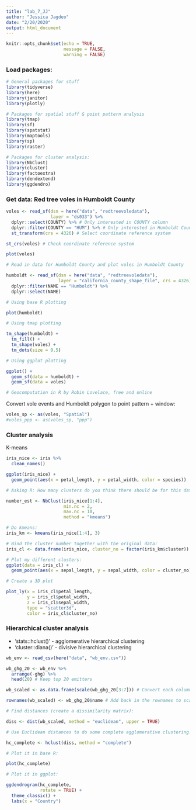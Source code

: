 ```yaml
---
title: "lab_7_JJ"
author: "Jessica Jagdeo"
date: "2/20/2020"
output: html_document
---
```


```r
knitr::opts_chunk$set(echo = TRUE,
                      message = FALSE,
                      warning = FALSE)
```

### Load packages:
```r

# General packages for stuff
library(tidyverse)
library(here)
library(janitor)
library(plotly)

# Packages for spatial stuff & point pattern analysis
library(tmap)
library(sf)
library(spatstat)
library(maptools)
library(sp)
library(raster)

# Packages for cluster analysis:
library(NbClust)
library(cluster)
library(factoextra)
library(dendextend)
library(ggdendro)

```

### Get data: Red tree voles in Humboldt County
```r

voles <- read_sf(dsn = here("data", "redtreevoledata"),
                 layer = "ds033") %>% 
  dplyr::select(COUNTY) %>% # Only interested in COUNTY column
  dplyr::filter(COUNTY == "HUM") %>% # Only interested in Humboldt County
  st_transform(crs = 4326) # Select coordinate reference system

st_crs(voles) # Check coordinate reference system

plot(voles)

```

```r

# Read in data for Humboldt County and plot voles in Humboldt County

humboldt <- read_sf(dsn = here("data", "redtreevoledata"),
                    layer = "california_county_shape_file", crs = 4326) %>% 
  dplyr::filter(NAME == "Humboldt") %>% 
  dplyr::select(NAME)

# Using base R plotting

plot(humboldt)

# Using tmap plotting

tm_shape(humboldt) +
  tm_fill() +
  tm_shape(voles) +
  tm_dots(size = 0.5)

# Using ggplot plotting

ggplot() +
  geom_sf(data = humboldt) +
  geom_sf(data = voles)

# Geocomputation in R by Robin Lovelace, free and online

```

Convert vole events and Humboldt polygon to point pattern + window:
```r

voles_sp <- as(voles, "Spatial")
#voles_ppp <- as(voles_sp, "ppp")

```

### Cluster analysis

K-means 
```r

iris_nice <- iris %>% 
  clean_names()

ggplot(iris_nice) +
  geom_point(aes(x = petal_length, y = petal_width, color = species))

# Asking R: How many clusters do you think there should be for this dataset?

number_est <- NbClust(iris_nice[1:4], 
                      min.nc = 2,
                      max.nc = 10,
                      method = "kmeans")

# Do kmeans:
iris_km <- kmeans(iris_nice[1:4], 3)

# Bind the cluster number together with the original data:
iris_cl <- data.frame(iris_nice, cluster_no = factor(iris_km$cluster))

# Plot my different clusters:
ggplot(data = iris_cl) +
  geom_point(aes(x = sepal_length, y = sepal_width, color = cluster_no))

```

```r

# Create a 3D plot

plot_ly(x = iris_cl$petal_length, 
        y = iris_cl$petal_width, 
        z = iris_cl$sepal_width,
        type = "scatter3d",
        color = iris_cl$cluster_no)

```

### Hierarchical cluster analysis

- 'stats::hclust()' - agglomerative hierarchical clustering
- 'cluster::diana()' - divisive hierarchical clustering

```r

wb_env <- read_csv(here("data", "wb_env.csv"))

wb_ghg_20 <- wb_env %>% 
  arrange(-ghg) %>% 
  head(20) # Keep top 20 emitters

wb_scaled <- as.data.frame(scale(wb_ghg_20[3:7])) # Convert each column's values to a similar scale

rownames(wb_scaled) <- wb_ghg_20$name # Add back in the rownames to scaled dataset

# Find distances (create a dissimilarity matrix):

diss <- dist(wb_scaled, method = "euclidean", upper = TRUE)

# Use Euclidean distances to do some complete agglomerative clustering:

hc_complete <- hclust(diss, method = "complete")

# Plot it in base R:

plot(hc_complete)

# Plot it in ggplot:

ggdendrogram(hc_complete,
             rotate = TRUE) +
  theme_classic() +
  labs(x = "Country")

```

